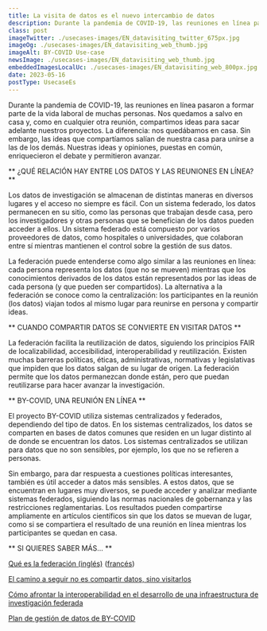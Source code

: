 ```yaml
---
title: La visita de datos es el nuevo intercambio de datos
description: Durante la pandemia de COVID-19, las reuniones en línea pasaron a formar parte de la vida laboral de muchas personas. 
class: post
imageTwitter: ./usecases-images/EN_datavisiting_twitter_675px.jpg
imageOg: ./usecases-images/EN_datavisiting_web_thumb.jpg
imageAlt: BY-COVID Use-case
newsImage: ./usecases-images/EN_datavisiting_web_thumb.jpg
embeddedImagesLocalUc: ./usecases-images/EN_datavisiting_web_800px.jpg
date: 2023-05-16
postType: UsecaseEs
---
```


Durante la pandemia de COVID-19, las reuniones en línea pasaron a formar parte de la vida laboral de muchas personas. Nos quedamos a salvo en casa y, como en cualquier otra reunión, compartimos ideas para sacar adelante nuestros proyectos. La diferencia: nos quedábamos en casa. Sin embargo, las ideas que compartíamos salían de nuestra casa para unirse a las de los demás. Nuestras ideas y opiniones, puestas en común, enriquecieron el debate y permitieron avanzar.

** ¿QUÉ RELACIÓN HAY ENTRE LOS DATOS Y LAS REUNIONES EN LÍNEA? **

Los datos de investigación se almacenan de distintas maneras en diversos lugares y el acceso no siempre es fácil. Con un sistema federado, los datos permanecen en su sitio, como las personas que trabajan desde casa, pero los investigadores y otras personas que se benefician de los datos pueden acceder a ellos.  Un sistema federado está compuesto por varios proveedores de datos, como hospitales o universidades, que colaboran entre sí mientras mantienen el control sobre la gestión de sus datos. 

La federación puede entenderse como algo similar a las reuniones en línea: cada persona representa los datos (que no se mueven) mientras que los conocimientos derivados de los datos están representados por las ideas de cada persona (y que pueden ser compartidos). La alternativa a la federación se conoce como la centralización: los participantes en la reunión (los datos) viajan todos al mismo lugar para reunirse en persona y compartir ideas.

** CUANDO COMPARTIR DATOS SE CONVIERTE EN VISITAR DATOS  **

La federación facilita la reutilización de datos, siguiendo los principios FAIR de localizabilidad, accesibilidad, interoperabilidad y reutilización. Existen muchas barreras políticas, éticas, administrativas, normativas y legislativas que impiden que los datos salgan de su lugar de origen. La federación permite que los datos permanezcan donde están, pero que puedan reutilizarse para hacer avanzar la investigación.

** BY-COVID, UNA REUNIÓN EN LÍNEA **

El proyecto BY-COVID utiliza sistemas centralizados y federados, dependiendo del tipo de datos. En los sistemas centralizados, los datos se comparten en bases de datos comunes que residen en un lugar distinto al de donde se encuentran los datos. Los sistemas centralizados se utilizan para datos que no son sensibles, por ejemplo, los que no se refieren a personas. 

Sin embargo, para dar respuesta a cuestiones políticas interesantes, también es útil acceder a datos más sensibles. A estos datos, que se encuentran en lugares muy diversos, se puede acceder y analizar mediante sistemas federados, siguiendo las normas nacionales de gobernanza y las restricciones reglamentarias. Los resultados pueden compartirse ampliamente en artículos científicos sin que los datos se muevan de lugar, como si se compartiera el resultado de una reunión en línea mientras los participantes se quedan en casa.


** SI QUIERES SABER MÁS... **

[Qué es la federación (inglés)](https://www.ibm.com/docs/en/db2/11.5?topic=federation-federated-systems) ([francés](https://www.ibm.com/docs/fr/db2/10.5?topic=SSEPGG_10.5.0/com.ibm.swg.im.iis.db.fed.overview.doc/topics/cfpint03.htm))

[El camino a seguir no es compartir datos, sino visitarlos](https://registry.ern-euro-nmd.eu/the-way-forward-is-not-data-sharing-but-data-visiting/)

[Cómo afrontar la interoperabilidad en el desarrollo de una infraestructura de investigación federada](https://archpublichealth.biomedcentral.com/articles/10.1186/s13690-021-00731-z)

[Plan de gestión de datos de BY-COVID](https://zenodo.org/record/7476926#.Y_YW1HbMKUl)


